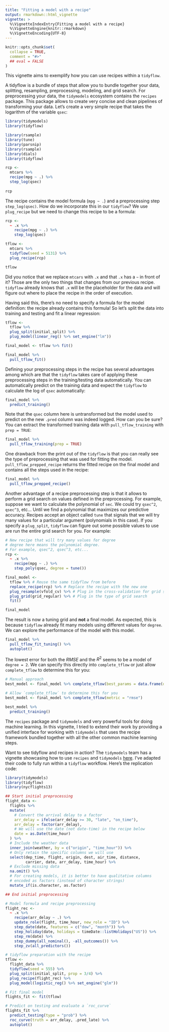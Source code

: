 ```yaml
---
title: "Fitting a model with a recipe"
output: rmarkdown::html_vignette
vignette: >
  %\VignetteIndexEntry{Fitting a model with a recipe}
  %\VignetteEngine{knitr::rmarkdown}
  %\VignetteEncoding{UTF-8}
---
```


```r
knitr::opts_chunk$set(
  collapse = TRUE,
  comment = "#>"
  ## eval = FALSE
)
```


This vignette aims to exemplify how you can use recipes within a `tidyflow`.

A tidyflow is a bundle of steps that allow you to bundle together your data, splitting, resampling, preprocessing, modeling, and grid search. For preprocessing your data, the `tidymodels` ecosystem contains the `recipes` package. This package allows to create very concise and clean pipelines of transforming your data. Let's create a very simple recipe that takes the logarithm of the variable `qsec`:

```r
library(tidymodels)
library(tidyflow)
```

```r
library(rsample)
library(tune)
library(parsnip)
library(rsample)
library(dials)
library(tidyflow)
```

```r
rcp <-
  mtcars %>%
  recipe(mpg ~ .) %>%
  step_log(qsec)
  
rcp
```

The recipe contains the model formula (`mpg ~ .`) and a preprocessing step `step_log(qsec)`. How do we incorporate this in our `tidyflow`? We use `plug_recipe` but we need to change this recipe to be a formula:

```r
rcp <-
  ~ .x %>%
    recipe(mpg ~ .) %>%
    step_log(qsec)

tflow <-
  mtcars %>%
  tidyflow(seed = 5131) %>%
  plug_recipe(rcp)

tflow
```

Did you notice that we replace `mtcars` with `.x` and that `.x` has a `~` in front of it? Those are the only two things that changes from our previous recipe. `tidyflow` already knows that `.x` will be the placeholder for the data and will figure out where to place the recipe in the order of execution. 

Having said this, there's no need to specify a formula for the model definition: the recipe already contains this formula! So let's split the data into training and testing and fit a linear regression:

```r
tflow <-
  tflow %>%
  plug_split(initial_split) %>%
  plug_model(linear_reg() %>% set_engine("lm"))

final_model <- tflow %>% fit()

final_model %>%
  pull_tflow_fit()
```

Defining your preprocessing steps in the recipe has several advantages among which are that the `tidyflow` takes care of applying these preprocessing steps in the training/testing data automatically. You can automatically predict on the training data and expect the `tidyflow` to calculate the log of `qsec` automatically:

```r
final_model %>%
  predict_training()
```

Note that the `qsec` column here is untransformed but the model used to predict on the new `.pred` column was indeed logged. How can you be sure? You can extract the transformed training data with `pull_tflow_training` with `prep = TRUE`:

```r
final_model %>%
  pull_tflow_training(prep = TRUE)
```

One drawback from the print out of the `tidyflow` is that you can really see the type of preprocessing that was used for fitting the model. `pull_tflow_prepped_recipe` returns the fitted recipe on the final model and contains all the steps used in the recipe:

```r
final_model %>%
  pull_tflow_prepped_recipe()
```

Another advantage of a recipe preprocessing step is that it allows to perform a grid search on values defined in the preprocessing. For example, suppose we want to calculate the polynomial of `sec`. We could try `qsec^2`, `qsec^3`, etc... Until we find a polynomial that maximizes our predictive accuracy. Recipes accept an object called `tune` that signals that we will try many values for a particular argument (polynomials in this case). If you specify a `plug_split`, `tidyflow` can figure out some possible values to use are run the entire grid search for you. For example:

```r
# New recipe that will try many values for degree
# degree here means the polynomial degree.
# For example, qsec^2, qsec^3, etc...
rcp <-
  ~ .x %>%
    recipe(mpg ~ .) %>%
    step_poly(qsec, degree = tune())

final_model <-
  tflow %>% # Reuse the same tidyflow from before
  replace_recipe(rcp) %>% # Replace the recipe with the new one
  plug_resample(vfold_cv) %>% # Plug in the cross-validation for grid search
  plug_grid(grid_regular) %>% # Plug in the type of grid search
  fit()

final_model
```

The result is now a tuning grid and **not** a final model. As expected, this is because `tidyflow` already fit many models using different values for `degree`. We can explore the performance of the model with this model.

```r
final_model %>%
  pull_tflow_fit_tuning() %>%
  autoplot()
```

The lowest error for both the $RMSE$ and the $R^2$ seems to be a model of `degree = 2`. We can specify this directly into `complete_tflow` or just allow `complete_tflow` to determine this for you:

```r
# Manual approach
best_model <- final_model %>% complete_tflow(best_params = data.frame(degree = 2))

# Allow `complete_tflow` to determine this for you
best_model <- final_model %>% complete_tflow(metric = "rmse")

best_model %>%
  predict_training()
```

The `recipes` package and `tidymodels` and very powerful tools for doing machine learning. In this vignette, I tried to extend their work by providing a unified interface for working with `tidymodels` that uses the recipe framework bundled together with all the other common machine learning steps.

Want to see tidyflow and recipes in action? The `tidymodels` team has a vignette showcasing how to use `recipes` and `tidymodels` [here](https://www.tidymodels.org/start/recipes/). I've adapted their code to fully run within a `tidyflow` workflow. Here's the replication code:

```r
library(tidymodels)
library(tidyflow)
library(nycflights13)

## Start initial preprocessing
flight_data <- 
  flights %>% 
  mutate(
    # Convert the arrival delay to a factor
    arr_delay = ifelse(arr_delay >= 30, "late", "on_time"),
    arr_delay = factor(arr_delay),
    # We will use the date (not date-time) in the recipe below
    date = as.Date(time_hour)
  ) %>% 
  # Include the weather data
  inner_join(weather, by = c("origin", "time_hour")) %>% 
  # Only retain the specific columns we will use
  select(dep_time, flight, origin, dest, air_time, distance, 
         carrier, date, arr_delay, time_hour) %>% 
  # Exclude missing data
  na.omit() %>% 
  # For creating models, it is better to have qualitative columns
  # encoded as factors (instead of character strings)
  mutate_if(is.character, as.factor)

## End initial preprocessing

# Model formula and recipe preprocessing
flight_rec <-
  ~ .x %>%
    recipe(arr_delay ~ .) %>% 
    update_role(flight, time_hour, new_role = "ID") %>% 
    step_date(date, features = c("dow", "month")) %>% 
    step_holiday(date, holidays = timeDate::listHolidays("US")) %>% 
    step_rm(date) %>% 
    step_dummy(all_nominal(), -all_outcomes()) %>% 
    step_zv(all_predictors())

# tidyflow preparation with the recipe
tflow <-
  flight_data %>%
  tidyflow(seed = 555) %>%
  plug_split(initial_split, prop = 3/4) %>%
  plug_recipe(flight_rec) %>%
  plug_model(logistic_reg() %>% set_engine("glm"))

# Fit final model
flights_fit <- fit(tflow)

# Predict on testing and evaluate a `roc_curve`
flights_fit %>%
  predict_testing(type = "prob") %>%
  roc_curve(truth = arr_delay, .pred_late) %>% 
  autoplot()
```


<!-- ```{r} -->
<!-- library(tidymodels) # for the rsample package, along with the rest of tidymodels -->
<!-- library(tidyflow) -->
<!-- library(modeldata)  # for the cells data -->

<!-- data(cells, package = "modeldata") -->

<!-- rf_mod <-  -->
<!--   rand_forest(trees = 1000) %>%  -->
<!--   set_engine("ranger") %>%  -->
<!--   set_mode("classification") -->

<!-- rf_fit <- -->
<!--   cells %>% -->
<!--   tidyflow(seed = 123) %>% -->
<!--   plug_split(initial_split, strata = "class") %>% -->
<!--   plug_formula(class ~ .) %>%  -->
<!--   plug_model(rf_mod) %>% -->
<!--   fit() -->

<!-- rf_fit_pred <- -->
<!--   bind_cols( -->
<!--     predict_training(rf_fit, type = "prob"), # probabilities -->
<!--     predict(rf_fit, pull_tflow_training(rf_fit)) # class predictions -->
<!--   ) -->

<!-- rf_fit_pred %>% -->
<!--   roc_auc(truth = class, .pred_PS) -->

<!-- rf_fit_pred %>% -->
<!--   accuracy(truth = class, .pred_class) -->

<!-- rf_fit_pred <- -->
<!--   bind_cols( -->
<!--     predict_testing(rf_fit, type = "prob"), # probabilities -->
<!--     predict(rf_fit, pull_tflow_testing(rf_fit)) # class predictions -->
<!--   ) -->

<!-- rf_fit_pred %>% -->
<!--   roc_auc(truth = class, .pred_PS) -->

<!-- rf_fit_pred %>% -->
<!--   accuracy(truth = class, .pred_class) -->

<!-- rf_fit_rs <- -->
<!--   rf_fit %>% -->
<!--   plug_resample(vfold_cv, v = 10) %>% -->
<!--   fit() -->

<!-- ``` -->

<!-- ```{r } -->
<!-- library(tidymodels)  # for the tune package, along with the rest of tidymodels -->
<!-- library(tidyflow) -->
<!-- library(modeldata)   # for the cells data -->
<!-- library(vip)         # for variable importance plots -->

<!-- data(cells, package = "modeldata") -->
<!-- cells -->

<!-- tune_spec <-  -->
<!--   decision_tree( -->
<!--     cost_complexity = tune(), -->
<!--     tree_depth = tune() -->
<!--   ) %>%  -->
<!--   set_engine("rpart") %>%  -->
<!--   set_mode("classification") -->

<!-- tflow <- -->
<!--   cells %>% -->
<!--   tidyflow(seed = 123) %>% -->
<!--   plug_formula(class ~ .) %>%  -->
<!--   plug_split(initial_split, strata = "class") %>% -->
<!--   plug_resample(vfold_cv) %>% -->
<!--   plug_grid(grid_regular, levels = 5) %>% -->
<!--   plug_model(tune_spec) -->

<!-- tree_fit <- fit(tflow) -->
<!-- tree_res <- pull_tflow_fit_tuning(tree_fit) -->

<!-- tree_res %>% -->
<!--   collect_metrics() -->

<!-- tree_res %>% -->
<!--   collect_metrics() %>% -->
<!--   mutate(tree_depth = factor(tree_depth)) %>% -->
<!--   ggplot(aes(cost_complexity, mean, color = tree_depth)) + -->
<!--   geom_line(size = 1.5, alpha = 0.6) + -->
<!--   geom_point(size = 2) + -->
<!--   facet_wrap(~ .metric, scales = "free", nrow = 2) + -->
<!--   scale_x_log10(labels = scales::label_number()) + -->
<!--   scale_color_viridis_d(option = "plasma", begin = .9, end = 0) -->

<!-- tree_res %>% -->
<!--   show_best("roc_auc") -->

<!-- final_wf <-  tree_fit %>% complete_tflow(metric = "roc_auc") -->

<!-- final_wf %>% pull_tflow_fit() -->

<!-- final_wf %>%  -->
<!--   pull_tflow_fit() %>%  -->
<!--   vip() -->

<!-- final_wf %>% -->
<!--   predict_testing(type = "prob") %>% -->
<!--   roc_curve(class, .pred_PS) %>% -->
<!--   autoplot() -->
<!-- ``` -->


<!-- ```{r} -->
<!-- library(tidymodels) -->
<!-- library(tidyflow) -->
<!-- library(readr)       # for importing data -->
<!-- library(vip)         # for variable importance plots -->
<!-- library(readr) -->

<!-- hotels <-  -->
<!--   read_csv('https://tidymodels.org/start/case-study/hotels.csv') %>% -->
<!--   mutate_if(is.character, as.factor)  -->

<!-- dim(hotels) -->
<!-- #> [1] 50000    23 -->

<!-- lr_mod <-  -->
<!--   logistic_reg(penalty = tune(), mixture = 1) %>%  -->
<!--   set_engine("glmnet") -->

<!-- holidays <- c("AllSouls", "AshWednesday", "ChristmasEve", "Easter",  -->
<!--               "ChristmasDay", "GoodFriday", "NewYearsDay", "PalmSunday") -->

<!-- lr_recipe <-  -->
<!--   ~ recipe(children ~ ., data = .x) %>%  -->
<!--   step_date(arrival_date) %>%  -->
<!--   step_holiday(arrival_date, holidays = holidays) %>%  -->
<!--   step_rm(arrival_date) %>%  -->
<!--   step_dummy(all_nominal(), -all_outcomes()) %>%  -->
<!--   step_zv(all_predictors()) %>%  -->
<!--   step_normalize(all_predictors()) -->

<!-- tflow <- -->
<!--   hotels %>% -->
<!--   tidyflow(seed = 123) %>% -->
<!--   plug_split(initial_split, strata = "children") %>% -->
<!--   plug_resample(validation_split, strata = "children", prop = 0.8) %>% -->
<!--   plug_recipe(lr_recipe) %>% -->
<!--   plug_grid(expand.grid, penalty = 10^seq(-4, -1, length.out = 30)) %>%  -->
<!--   plug_model(lr_mod) -->

<!-- cntrl <- control_tidyflow(control_grid = control_grid(save_pred = TRUE)) -->
<!-- p_res <- tflow %>% fit(control = cntrl) -->

<!-- p_res %>% -->
<!--   pull_tflow_fit_tuning() %>%  -->
<!--   collect_metrics() %>% -->
<!--   filter(.metric == "roc_auc") %>%  -->
<!--   ggplot(aes(x = penalty, y = mean)) +  -->
<!--   geom_point() +  -->
<!--   geom_line() +  -->
<!--   ylab("Area under the ROC Curve") + -->
<!--   scale_x_log10(labels = scales::label_number()) -->

<!-- top_models <- -->
<!--   p_res %>% -->
<!--   pull_tflow_fit_tuning() %>%  -->
<!--   show_best("roc_auc", n = 15) %>%  -->
<!--   arrange(penalty)  -->

<!-- lr_best <- -->
<!--   top_models %>% -->
<!--   slice(12) -->

<!-- lr_auc <- -->
<!--   p_res %>% -->
<!--   pull_tflow_fit_tuning() %>%  -->
<!--   collect_predictions(parameters = lr_best) %>%  -->
<!--   roc_curve(children, .pred_children) %>%  -->
<!--   mutate(model = "Logistic Regression") -->

<!-- autoplot(lr_auc) -->

<!-- cores <- parallel::detectCores() - 2 -->

<!-- rf_mod <-  -->
<!--   rand_forest(mtry = tune(), min_n = tune(), trees = 1000) %>%  -->
<!--   set_engine("ranger", num.threads = cores) %>%  -->
<!--   set_mode("classification") -->

<!-- rf_recipe <-  -->
<!--   ~ recipe(children ~ ., data = .x) %>%  -->
<!--     step_date(arrival_date) %>%  -->
<!--     step_holiday(arrival_date) %>%  -->
<!--     step_rm(arrival_date)  -->

<!-- tflow <- -->
<!--   tflow %>% -->
<!--   replace_recipe(rf_recipe) %>% -->
<!--   replace_model(rf_mod) %>% -->
<!--   replace_grid(grid_latin_hypercube, size = 25) -->

<!-- rf_res <- tflow %>% fit(control = cntrl) -->

<!-- rf_res %>% -->
<!--   pull_tflow_fit_tuning() %>% -->
<!--   autoplot() + -->
<!--   ylim(c(0.88, 0.93)) -->


<!-- rf_best <-  -->
<!--   rf_res %>% -->
<!--   pull_tflow_fit_tuning() %>%  -->
<!--   select_best(metric = "roc_auc") -->

<!-- rf_auc <-  -->
<!--   rf_res %>% -->
<!--   pull_tflow_fit_tuning() %>%  -->
<!--   collect_predictions(parameters = rf_best) %>%  -->
<!--   roc_curve(children, .pred_children) %>%  -->
<!--   mutate(model = "Random Forest") -->

<!-- bind_rows(rf_auc, lr_auc) %>%  -->
<!--   ggplot(aes(x = 1 - specificity, y = sensitivity, col = model)) +  -->
<!--   geom_path(lwd = 1.5, alpha = 0.8) + -->
<!--   geom_abline(lty = 3) +  -->
<!--   coord_equal() +  -->
<!--   scale_color_viridis_d(option = "plasma", end = .6) -->


<!-- final_res <- -->
<!--   rf_res %>% -->
<!--   complete_tflow(metric = "roc_auc") -->

<!-- final_res %>% -->
<!--   predict_testing(type = "prob") %>% -->
<!--   roc_curve(children, .pred_children) %>% -->
<!--   autoplot() -->
<!-- ``` -->
